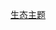 {{Related portals2|生物学|地球科学|环境|氣象|熱帶氣旋|地理学|可持续发展|科学|化学|物理学}}
<noinclude>[[Category:生态主题|生态主题]]</noinclude>
